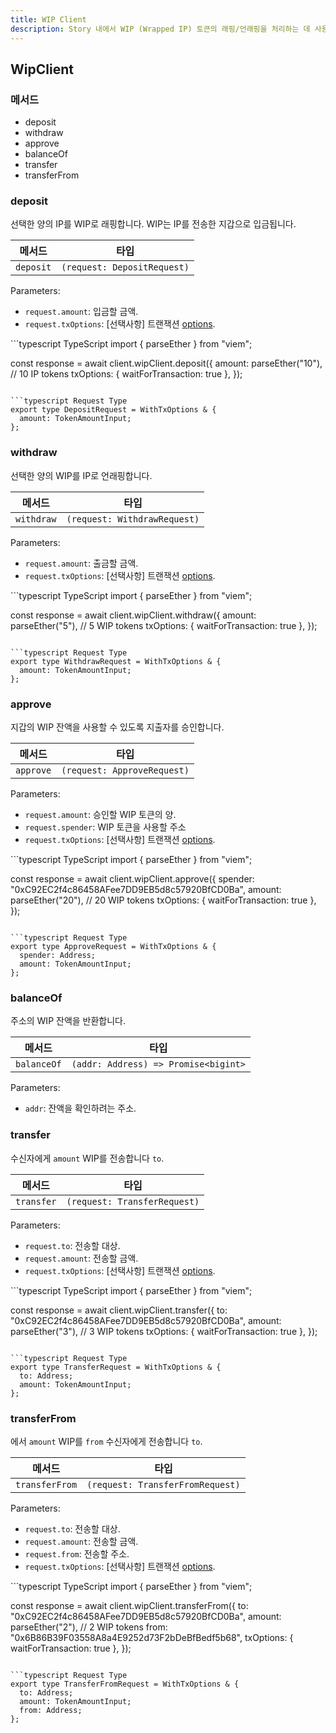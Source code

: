 ```yaml
---
title: WIP Client
description: Story 내에서 WIP (Wrapped IP) 토큰의 래핑/언래핑을 처리하는 데 사용됩니다.
---
```


## WipClient

### 메서드

* deposit
* withdraw
* approve
* balanceOf
* transfer
* transferFrom

### deposit

선택한 양의 IP를 WIP로 래핑합니다. WIP는 IP를 전송한 지갑으로 입금됩니다.

| 메서드       | 타입                          |
| --------- | --------------------------- |
| `deposit` | `(request: DepositRequest)` |

Parameters:

* `request.amount`: 입금할 금액.
* `request.txOptions`: \[선택사항] 트랜잭션 [options](https://github.com/storyprotocol/sdk/blob/main/packages/core-sdk/src/types/options.ts).

<CodeGroup>
  ```typescript TypeScript
  import { parseEther } from "viem";

  const response = await client.wipClient.deposit({
    amount: parseEther("10"), // 10 IP tokens
    txOptions: { waitForTransaction: true },
  });
  ```

  ```typescript Request Type
  export type DepositRequest = WithTxOptions & {
    amount: TokenAmountInput;
  };
  ```
</CodeGroup>

### withdraw

선택한 양의 WIP를 IP로 언래핑합니다.

| 메서드        | 타입                           |
| ---------- | ---------------------------- |
| `withdraw` | `(request: WithdrawRequest)` |

Parameters:

* `request.amount`: 출금할 금액.
* `request.txOptions`: \[선택사항] 트랜잭션 [options](https://github.com/storyprotocol/sdk/blob/main/packages/core-sdk/src/types/options.ts).

<CodeGroup>
  ```typescript TypeScript
  import { parseEther } from "viem";

  const response = await client.wipClient.withdraw({
    amount: parseEther("5"), // 5 WIP tokens
    txOptions: { waitForTransaction: true },
  });
  ```

  ```typescript Request Type
  export type WithdrawRequest = WithTxOptions & {
    amount: TokenAmountInput;
  };
  ```
</CodeGroup>

### approve

지갑의 WIP 잔액을 사용할 수 있도록 지출자를 승인합니다.

| 메서드       | 타입                          |
| --------- | --------------------------- |
| `approve` | `(request: ApproveRequest)` |

Parameters:

* `request.amount`: 승인할 WIP 토큰의 양.
* `request.spender`: WIP 토큰을 사용할 주소
* `request.txOptions`: \[선택사항] 트랜잭션 [options](https://github.com/storyprotocol/sdk/blob/main/packages/core-sdk/src/types/options.ts).

<CodeGroup>
  ```typescript TypeScript
  import { parseEther } from "viem";

  const response = await client.wipClient.approve({
    spender: "0xC92EC2f4c86458AFee7DD9EB5d8c57920BfCD0Ba",
    amount: parseEther("20"), // 20 WIP tokens
    txOptions: { waitForTransaction: true },
  });
  ```

  ```typescript Request Type
  export type ApproveRequest = WithTxOptions & {
    spender: Address;
    amount: TokenAmountInput;
  };
  ```
</CodeGroup>

### balanceOf

주소의 WIP 잔액을 반환합니다.

| 메서드         | 타입                                   |
| ----------- | ------------------------------------ |
| `balanceOf` | `(addr: Address) => Promise<bigint>` |

Parameters:

* `addr`: 잔액을 확인하려는 주소.

### transfer

수신자에게 `amount` WIP를 전송합니다 `to`.

| 메서드        | 타입                           |
| ---------- | ---------------------------- |
| `transfer` | `(request: TransferRequest)` |

Parameters:

* `request.to`: 전송할 대상.
* `request.amount`: 전송할 금액.
* `request.txOptions`: \[선택사항] 트랜잭션 [options](https://github.com/storyprotocol/sdk/blob/main/packages/core-sdk/src/types/options.ts).

<CodeGroup>
  ```typescript TypeScript
  import { parseEther } from "viem";

  const response = await client.wipClient.transfer({
    to: "0xC92EC2f4c86458AFee7DD9EB5d8c57920BfCD0Ba",
    amount: parseEther("3"), // 3 WIP tokens
    txOptions: { waitForTransaction: true },
  });
  ```

  ```typescript Request Type
  export type TransferRequest = WithTxOptions & {
    to: Address;
    amount: TokenAmountInput;
  };
  ```
</CodeGroup>

### transferFrom

에서 `amount` WIP를 `from` 수신자에게 전송합니다 `to`.

| 메서드            | 타입                               |
| -------------- | -------------------------------- |
| `transferFrom` | `(request: TransferFromRequest)` |

Parameters:

* `request.to`: 전송할 대상.
* `request.amount`: 전송할 금액.
* `request.from`: 전송할 주소.
* `request.txOptions`: \[선택사항] 트랜잭션 [options](https://github.com/storyprotocol/sdk/blob/main/packages/core-sdk/src/types/options.ts).

<CodeGroup>
  ```typescript TypeScript
  import { parseEther } from "viem";

  const response = await client.wipClient.transferFrom({
    to: "0xC92EC2f4c86458AFee7DD9EB5d8c57920BfCD0Ba",
    amount: parseEther("2"), // 2 WIP tokens
    from: "0x6B86B39F03558A8a4E9252d73F2bDeBfBedf5b68",
    txOptions: { waitForTransaction: true },
  });
  ```

  ```typescript Request Type
  export type TransferFromRequest = WithTxOptions & {
    to: Address;
    amount: TokenAmountInput;
    from: Address;
  };
  ```
</CodeGroup>
